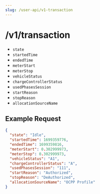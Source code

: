 ```yaml
---
slug: /user-api/v1-transaction
---
```


# /v1/transaction

- `state`
- `startedTime`
- `endedTime`
- `meterStart`
- `meterStop`
- `vehicleStatus`
- `chargeControllerStatus`
- `usedPhasesSession`
- `startReason`
- `stopReason`
- `allocationSourceName`

## Example Request

```json title="/api/v1/transaction"
{
  "state": "Idle",
  "startedTime": 1699359776,
  "endedTime": 1699359816,
  "meterStart": 0.302999973,
  "meterStop": 0.302999973,
  "vehicleStatus": "A1",
  "chargeControllerStatus": "A",
  "usedPhasesSession": "111",
  "startReason": "Authorized",
  "stopReason": "DeAuthorized",
  "allocationSourceName": "OCPP Profile"
}
```
